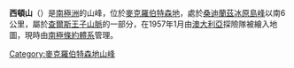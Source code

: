 {{coord|70|36|S|67|27|E|display=title}}

'''西頓山'''（{{lang-en|Mount Seaton}}）是[[南極洲|南極洲]]的山峰，位於[[麥克羅伯特森地|麥克羅伯特森地]]，處於[[桑迪蘭茲冰原島峰|桑迪蘭茲冰原島峰]]以南6公里，屬於[[查爾斯王子山脈|查爾斯王子山脈]]的一部分，在1957年1月由[[澳大利亞|澳大利亞]]探險隊被繪入地圖，現時由[[南極條約體系|南極條約體系]]管理。

{{DEFAULTSORT:Mount Seaton}}
[[Category:麥克羅伯特森地山峰|Category:麥克羅伯特森地山峰]]


{{MacRobertsonLand-geo-stub}}